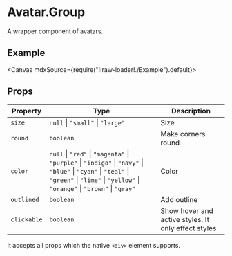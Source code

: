 
<Meta title="Views/Avatar.Group" />

# Avatar.Group

A wrapper component of avatars.

## Example

<Canvas mdxSource={require("!!raw-loader!./Example").default}>
  <Story id="examples-avatar-group--example" />
</Canvas>

## Props

| Property    | Type                                                                                                                                                                                       | Description                                         |
| ----------- | ------------------------------------------------------------------------------------------------------------------------------------------------------------------------------------------ | --------------------------------------------------- |
| `size`      | `null` \| `"small"` \| `"large"`                                                                                                                                                           | Size                                                |
| `round`     | `boolean`                                                                                                                                                                                  | Make corners round                                  |
| `color`     | `null` \| `"red"` \| `"magenta"` \| `"purple"` \| `"indigo"` \| `"navy"` \| `"blue"` \| `"cyan"` \| `"teal"` \| `"green"` \| `"lime"` \| `"yellow"` \| `"orange"` \| `"brown"` \| `"gray"` | Color                                               |
| `outlined`  | `boolean`                                                                                                                                                                                  | Add outline                                         |
| `clickable` | `boolean`                                                                                                                                                                                  | Show hover and active styles. It only effect styles |

It accepts all props which the native `<div>` element supports.
